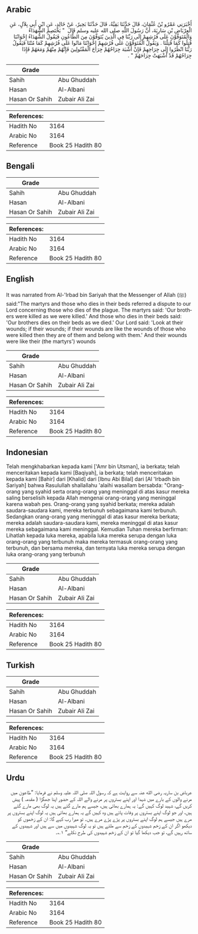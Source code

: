 ## Arabic


<div dir="rtl" lang="ar" style={{fontSize:'larger',backgroundColor:'#f8f9fa',padding:20}}>
أَخْبَرَنِي عَمْرُو بْنُ عُثْمَانَ، قَالَ حَدَّثَنَا بَقِيَّةُ، قَالَ حَدَّثَنَا بَحِيرٌ، عَنْ خَالِدٍ، عَنِ ابْنِ أَبِي بِلاَلٍ، عَنِ الْعِرْبَاضِ بْنِ سَارِيَةَ، أَنَّ رَسُولَ اللَّهِ صلى الله عليه وسلم قَالَ ‏ "‏ يَخْتَصِمُ الشُّهَدَاءُ وَالْمُتَوَفَّوْنَ عَلَى فُرُشِهِمْ إِلَى رَبِّنَا فِي الَّذِينَ يُتَوَفَّوْنَ مِنَ الطَّاعُونِ فَيَقُولُ الشُّهَدَاءُ إِخْوَانُنَا قُتِلُوا كَمَا قُتِلْنَا ‏.‏ وَيَقُولُ الْمُتَوَفَّوْنَ عَلَى فُرُشِهِمْ إِخْوَانُنَا مَاتُوا عَلَى فُرُشِهِمْ كَمَا مُتْنَا فَيَقُولُ رَبُّنَا انْظُرُوا إِلَى جِرَاحِهِمْ فَإِنْ أَشْبَهَ جِرَاحُهُمْ جِرَاحَ الْمَقْتُولِينَ فَإِنَّهُمْ مِنْهُمْ وَمَعَهُمْ فَإِذَا جِرَاحُهُمْ قَدْ أَشْبَهَتْ جِرَاحَهُمْ ‏"‏ ‏.‏
</div>
<div style={{backgroundColor:'#f8f9fa',padding:20, marginBottom: 10}}><table> <thead> <tr> <th>Grade</th> <th></th> </tr> </thead> <tbody> <tr><td>Sahih</td><td>Abu Ghuddah</td></tr><tr><td>Hasan</td><td>Al-Albani</td></tr><tr><td>Hasan Or Sahih</td><td>Zubair Ali Zai</td></tr></tbody></table><table> <thead> <tr> <th>References:</th> <th></th> </tr> </thead> <tbody><tr><td>Hadith No</td><td>3164</td></tr><tr><td>Arabic No</td><td>3164</td></tr><tr><td>Reference</td><td>Book 25 Hadith 80</td></tr></tbody></table></div>

## Bengali


<div dir="ltr" lang="bn" style={{fontSize:'larger',backgroundColor:'#f8f9fa',padding:20}}>

</div>
<div style={{backgroundColor:'#f8f9fa',padding:20, marginBottom: 10}}><table> <thead> <tr> <th>Grade</th> <th></th> </tr> </thead> <tbody> <tr><td>Sahih</td><td>Abu Ghuddah</td></tr><tr><td>Hasan</td><td>Al-Albani</td></tr><tr><td>Hasan Or Sahih</td><td>Zubair Ali Zai</td></tr></tbody></table><table> <thead> <tr> <th>References:</th> <th></th> </tr> </thead> <tbody><tr><td>Hadith No</td><td>3164</td></tr><tr><td>Arabic No</td><td>3164</td></tr><tr><td>Reference</td><td>Book 25 Hadith 80</td></tr></tbody></table></div>

## English


<div dir="ltr" lang="en" style={{fontSize:'larger',backgroundColor:'#f8f9fa',padding:20}}>
It was narrated from Al-'Irbad bin Sariyah that the Messenger of Allah (ﷺ) said:"The martyrs and those who dies in their beds referred a dispute to our Lord concerning those who dies of the plague. The martyrs said: 'Our brothers were killed as we were killed.' And those who dies in their beds said: 'Our brothers dies on their beds as we died.' Our Lord said: 'Look at their wounds; if their wounds; if their wounds are like the wounds of those who were killed then they are of them and belong with them.' And their wounds were like their (the martyrs') wounds
</div>
<div style={{backgroundColor:'#f8f9fa',padding:20, marginBottom: 10}}><table> <thead> <tr> <th>Grade</th> <th></th> </tr> </thead> <tbody> <tr><td>Sahih</td><td>Abu Ghuddah</td></tr><tr><td>Hasan</td><td>Al-Albani</td></tr><tr><td>Hasan Or Sahih</td><td>Zubair Ali Zai</td></tr></tbody></table><table> <thead> <tr> <th>References:</th> <th></th> </tr> </thead> <tbody><tr><td>Hadith No</td><td>3164</td></tr><tr><td>Arabic No</td><td>3164</td></tr><tr><td>Reference</td><td>Book 25 Hadith 80</td></tr></tbody></table></div>

## Indonesian


<div dir="ltr" lang="id" style={{fontSize:'larger',backgroundColor:'#f8f9fa',padding:20}}>
Telah mengkhabarkan kepada kami ['Amr bin Utsman], ia berkata; telah menceritakan kepada kami [Baqiyah], ia berkata; telah menceritakan kepada kami [Bahir] dari [Khalid] dari [Ibnu Abi Bilal] dari [Al 'Irbadh bin Sariyah] bahwa Rasulullah shallallahu 'alaihi wasallam bersabda: "Orang-orang yang syahid serta orang-orang yang meninggal di atas kasur mereka saling berselisih kepada Allah mengenai orang-orang yang meninggal karena wabah pes. Orang-orang yang syahid berkata; mereka adalah saudara-saudara kami, mereka terbunuh sebagaimana kami terbunuh. Sedangkan orang-orang yang meninggal di atas kasur mereka berkata; mereka adalah saudara-saudara kami, mereka meninggal di atas kasur mereka sebagaimana kami meninggal. Kemudian Tuhan mereka berfirman: Lihatlah kepada luka mereka, apabila luka mereka serupa dengan luka orang-orang yang terbunuh maka mereka termasuk orang-orang yang terbunuh, dan bersama mereka, dan ternyata luka mereka serupa dengan luka orang-orang yang terbunuh
</div>
<div style={{backgroundColor:'#f8f9fa',padding:20, marginBottom: 10}}><table> <thead> <tr> <th>Grade</th> <th></th> </tr> </thead> <tbody> <tr><td>Sahih</td><td>Abu Ghuddah</td></tr><tr><td>Hasan</td><td>Al-Albani</td></tr><tr><td>Hasan Or Sahih</td><td>Zubair Ali Zai</td></tr></tbody></table><table> <thead> <tr> <th>References:</th> <th></th> </tr> </thead> <tbody><tr><td>Hadith No</td><td>3164</td></tr><tr><td>Arabic No</td><td>3164</td></tr><tr><td>Reference</td><td>Book 25 Hadith 80</td></tr></tbody></table></div>

## Turkish


<div dir="ltr" lang="tr" style={{fontSize:'larger',backgroundColor:'#f8f9fa',padding:20}}>

</div>
<div style={{backgroundColor:'#f8f9fa',padding:20, marginBottom: 10}}><table> <thead> <tr> <th>Grade</th> <th></th> </tr> </thead> <tbody> <tr><td>Sahih</td><td>Abu Ghuddah</td></tr><tr><td>Hasan</td><td>Al-Albani</td></tr><tr><td>Hasan Or Sahih</td><td>Zubair Ali Zai</td></tr></tbody></table><table> <thead> <tr> <th>References:</th> <th></th> </tr> </thead> <tbody><tr><td>Hadith No</td><td>3164</td></tr><tr><td>Arabic No</td><td>3164</td></tr><tr><td>Reference</td><td>Book 25 Hadith 80</td></tr></tbody></table></div>

## Urdu


<div dir="rtl" lang="ur" style={{fontSize:'larger',backgroundColor:'#f8f9fa',padding:20}}>
عرباض بن ساریہ رضی الله عنہ سے روایت ہے کہ رسول اللہ صلی اللہ علیہ وسلم نے فرمایا: ”طاعون میں مرنے والوں کے بارے میں شہدا اور اپنے بستروں پر مرنے والے اللہ کے حضور اپنا جھگڑا ( مقدمہ ) پیش کریں گے، شہید لوگ کہیں گے: یہ ہمارے بھائی ہیں، جیسے ہم مارے گئے ہیں یہ لوگ بھی مارے گئے ہیں، اور جو لوگ اپنے بستروں پر وفات پائے ہیں وہ کہیں گے یہ ہمارے بھائی ہیں یہ لوگ اپنے بستروں پر مرے ہیں جیسے ہم لوگ اپنے بستروں پر پڑے پڑے مرے ہیں۔ تو میرا رب کہے گا: ان کے زخموں کو دیکھو اگر ان کے زخم شہیدوں کے زخم سے ملتے ہیں تو یہ لوگ شہیدوں میں سے ہیں اور شہیدوں کے ساتھ رہیں گے، تو جب دیکھا گیا تو ان کے زخم شہیدوں کی طرح نکلے“ ۱؎۔
</div>
<div style={{backgroundColor:'#f8f9fa',padding:20, marginBottom: 10}}><table> <thead> <tr> <th>Grade</th> <th></th> </tr> </thead> <tbody> <tr><td>Sahih</td><td>Abu Ghuddah</td></tr><tr><td>Hasan</td><td>Al-Albani</td></tr><tr><td>Hasan Or Sahih</td><td>Zubair Ali Zai</td></tr></tbody></table><table> <thead> <tr> <th>References:</th> <th></th> </tr> </thead> <tbody><tr><td>Hadith No</td><td>3164</td></tr><tr><td>Arabic No</td><td>3164</td></tr><tr><td>Reference</td><td>Book 25 Hadith 80</td></tr></tbody></table></div>